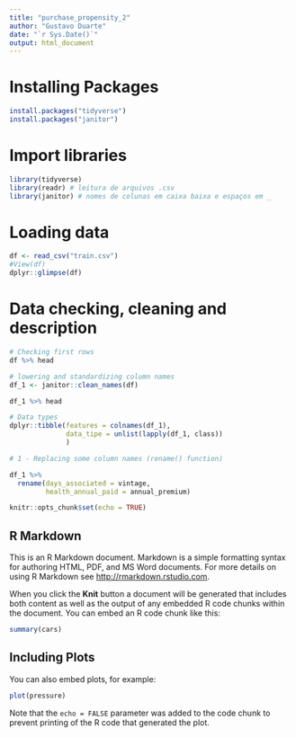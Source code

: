 ```yaml
---
title: "purchase_propensity_2"
author: "Gustavo Duarte"
date: "`r Sys.Date()`"
output: html_document
---
```


# Installing Packages

```r
install.packages("tidyverse")
install.packages("janitor")
```

# Import libraries

```r
library(tidyverse)
library(readr) # leitura de arquivos .csv
library(janitor) # nomes de colunas em caixa baixa e espaços em _
```

# Loading data

```r
df <- read_csv("train.csv")
#View(df)
dplyr::glimpse(df)
```

# Data checking, cleaning and description

```r
# Checking first rows
df %>% head
```

```r
# lowering and standardizing column names
df_1 <- janitor::clean_names(df)

df_1 %>% head
```

```r
# Data types
dplyr::tibble(features = colnames(df_1), 
              data_tipe = unlist(lapply(df_1, class))
              )
```

```r
# 1 - Replacing some column names (rename() function)

df_1 %>% 
  rename(days_associated = vintage,
         health_annual_paid = annual_premium)
```

```r
knitr::opts_chunk$set(echo = TRUE)
```

## R Markdown

This is an R Markdown document. Markdown is a simple formatting syntax for authoring HTML, PDF, and MS Word documents. For more details on using R Markdown see <http://rmarkdown.rstudio.com>.

When you click the **Knit** button a document will be generated that includes both content as well as the output of any embedded R code chunks within the document. You can embed an R code chunk like this:

```r
summary(cars)
```

## Including Plots

You can also embed plots, for example:

```r
plot(pressure)
```

Note that the `echo = FALSE` parameter was added to the code chunk to prevent printing of the R code that generated the plot.
